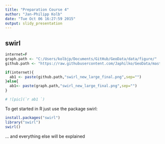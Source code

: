 ```yaml
---
title: "Preparation Course 4"
author: "Jan-Philipp Kolb"
date: "Tue Oct 06 16:27:59 2015"
output: slidy_presentation
---
```


## swirl

```r
internet=F
graph.path <- "C:/Users/kolbjp/Documents/GitHub/GeoData/data/figure/"
github.path <- "https://raw.githubusercontent.com/Japhilko/GeoData/master/data/figure/"
```

```r
if(internet){
  ab1 <- paste(github.path,"swirl_new_large_final.png",sep="")
}else{
  ab1<- paste(graph.path,"swirl_new_large_final.png",sep="")
}

# ![pic](`r ab1 `)
```

To get started in R just use the package swirl:

```r
install.packages("swirl")
library("swirl")
swirl()
```

... and everything else will be explained



